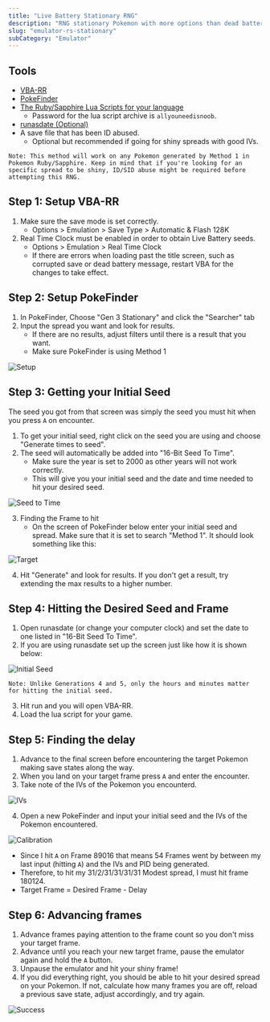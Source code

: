```yaml
---
title: "Live Battery Stationary RNG"
description: "RNG stationary Pokemon with more options than dead battery"
slug: "emulator-rs-stationary"
subCategory: "Emulator"
---
```


## Tools

- [VBA-RR](https://code.google.com/archive/p/vba-rerecording/downloads)
- [PokeFinder](https://github.com/Admiral-Fish/PokeFinder/releases)
- [The Ruby/Sapphire Lua Scripts for your language](http://pokerng.forumcommunity.net/?t=56443955)
  - Password for the lua script archive is `allyouneedisnoob`.
- [runasdate (Optional)](https://www.nirsoft.net/utils/run_as_date.html)
- A save file that has been ID abused.
  - Optional but recommended if going for shiny spreads with good IVs.

```
Note: This method will work on any Pokemon generated by Method 1 in Pokemon Ruby/Sapphire. Keep in mind that if you're looking for an specific spread to be shiny, ID/SID abuse might be required before attempting this RNG.
```

## Step 1: Setup VBA-RR

1. Make sure the save mode is set correctly.
   - Options > Emulation > Save Type > Automatic & Flash 128K
2. Real Time Clock must be enabled in order to obtain Live Battery seeds.
   - Options > Emulation > Real Time Clock
   - If there are errors when loading past the title screen, such as corrupted save or dead battery message, restart VBA for the changes to take effect.

## Step 2: Setup PokeFinder

1. In PokeFinder, Choose "Gen 3 Stationary" and click the "Searcher" tab
2. Input the spread you want and look for results.
   - If there are no results, adjust filters until there is a result that you want.
   - Make sure PokeFinder is using Method 1

![Setup](../../images/Ruby-Sapphire/Stationary/Setup.png)

## Step 3: Getting your Initial Seed

The seed you got from that screen was simply the seed you must hit when you press `A` on encounter.

1. To get your initial seed, right click on the seed you are using and choose "Generate times to seed".
2. The seed will automatically be added into "16-Bit Seed To Time".
   - Make sure the year is set to 2000 as other years will not work correctly.
   - This will give you your initial seed and the date and time needed to hit your desired seed.

![Seed to Time](../../images/Ruby-Sapphire/Stationary/Seed-to-Time.png)

3. Finding the Frame to hit
   - On the screen of PokeFinder below enter your initial seed and spread. Make sure that it is set to search "Method 1". It should look something like this:

![Target](../../images/Ruby-Sapphire/Stationary/Target.png)

4. Hit "Generate" and look for results. If you don't get a result, try extending the max results to a higher number.

## Step 4: Hitting the Desired Seed and Frame

1.  Open runasdate (or change your computer clock) and set the date to one listed in "16-Bit Seed To Time".
2.  If you are using runasdate set up the screen just like how it is shown below:

![Initial Seed](../../images/Ruby-Sapphire/Stationary/Initial-Seed.png)

```
Note: Unlike Generations 4 and 5, only the hours and minutes matter for hitting the initial seed.
```

3. Hit run and you will open VBA-RR.
4. Load the lua script for your game.

## Step 5: Finding the delay

1. Advance to the final screen before encountering the target Pokemon making save states along the way.
2. When you land on your target frame press `A` and enter the encounter.
3. Take note of the IVs of the Pokemon you encounterd.

![IVs](../../images/Ruby-Sapphire/Stationary/IVs.png)

4. Open a new PokeFinder and input your initial seed and the IVs of the Pokemon encountered.

![Calibration](../../images/Ruby-Sapphire/Stationary/Calibration.png)

- Since I hit `A` on Frame 89016 that means 54 Frames went by between my last input (hitting `A`) and the IVs and PID being generated.
- Therefore, to hit my 31/2/31/31/31/31 Modest spread, I must hit frame 180124.
- Target Frame = Desired Frame - Delay

## Step 6: Advancing frames

1. Advance frames paying attention to the frame count so you don't miss your target frame.
2. Advance until you reach your new target frame, pause the emulator again and hold the `A` button.
3. Unpause the emulator and hit your shiny frame!
4. If you did everything right, you should be able to hit your desired spread on your Pokemon. If not, calculate how many frames you are off, reload a previous save state, adjust accordingly, and try again.

![Success](../../images/Ruby-Sapphire/Stationary/Success.png)
